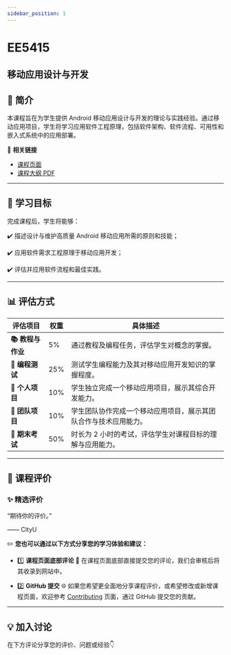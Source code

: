 ```yaml
---
sidebar_position: 1
---
```


# EE5415
## 移动应用设计与开发

## **📘 简介**
本课程旨在为学生提供 Android 移动应用设计与开发的理论与实践经验。通过移动应用项目，学生将学习应用软件工程原理，包括软件架构、软件流程、可用性和嵌入式系统中的应用部署。

🔗 **相关链接**
- [课程页面](https://www.cityu.edu.hk/catalogue/pg/202425/course/EE5415.htm)
- [课程大纲 PDF](https://www.cityu.edu.hk/catalogue/pg/202425/course/EE5415.pdf)

---

## **🎯 学习目标**

完成课程后，学生将能够：

✔️ 描述设计与维护高质量 Android 移动应用所需的原则和技能；

✔️ 应用软件需求工程原理于移动应用开发；

✔️ 评估并应用软件流程和最佳实践。

---

## **📊 评估方式**

| **评估项目**          | **权重** | **具体描述**                                                                                       |
|----------------------|---------|---------------------------------------------------------------------------------------------------|
| **📚 教程与作业**      | 5%      | 通过教程及编程任务，评估学生对概念的掌握。                                                          |
| **📝 编程测试**        | 25%     | 测试学生编程能力及其对移动应用开发知识的掌握程度。                                                  |
| **📝 个人项目**        | 10%     | 学生独立完成一个移动应用项目，展示其综合开发能力。                                                  |
| **📝 团队项目**        | 10%     | 学生团队协作完成一个移动应用项目，展示其团队合作与技术应用能力。                                      |
| **📖 期末考试**       | 50%     | 时长为 2 小时的考试，评估学生对课程目标的理解与应用能力。                                            |

---

## **💬 课程评价**

### ✨ **精选评价**
<div className={commentStyles.commentBox}>
    <p className={commentStyles.commentText}>
        “期待你的评价。”
    </p>
    <p className={commentStyles.commentAuthor}>—— CityU</p>
</div>

✏️ **您也可以通过以下方式分享您的学习体验和建议：**

- 1️⃣ **课程页面底部评论**
💬 在课程页面底部直接提交您的评论，我们会审核后将其收录到网站中。

- 2️⃣ **GitHub 提交**
🌐 如果您希望更全面地分享课程评价，或希望修改或新增课程页面，欢迎参考 [Contributing](/contributing) 页面，通过 GitHub 提交您的贡献。

---

## **💡 加入讨论**

在下方评论分享您的评价、问题或经验👇
<Utterances />
